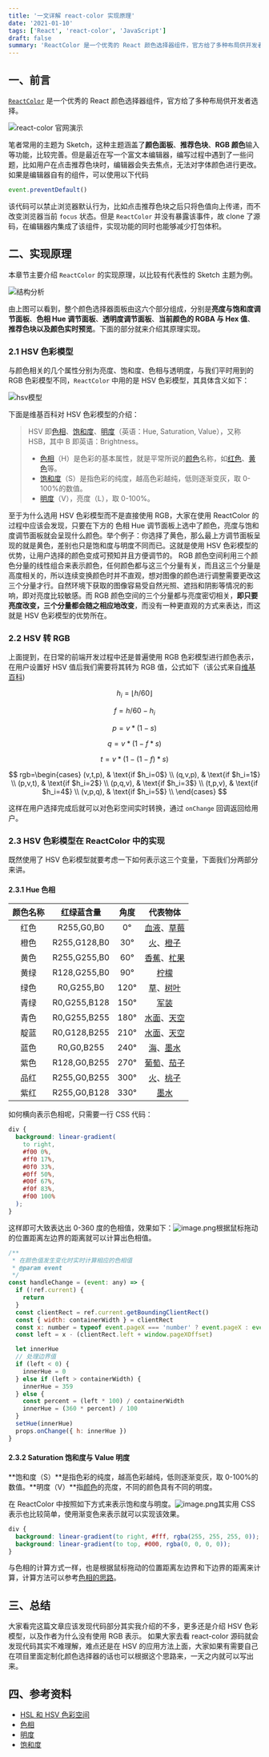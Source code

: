 ```yaml
---
title: '一文详解 react-color 实现原理'
date: '2021-01-10'
tags: ['React', 'react-color', 'JavaScript']
draft: false
summary: 'ReactColor 是一个优秀的 React 颜色选择器组件，官方给了多种布局供开发者选择，那么它内部是怎么实现的呢？'
---
```


## 一、前言

[`ReactColor`](https://github.com/casesandberg/react-color) 是一个优秀的 React 颜色选择器组件，官方给了多种布局供开发者选择。

![react-color 官网演示](/static/images/how-react-color-work/react-color.png)

笔者常用的主题为 Sketch，这种主题涵盖了**颜色面板**、**推荐色块**、**RGB 颜色**输入等功能，比较完善。但是最近在写一个富文本编辑器，编写过程中遇到了一些问题，比如用户在点击推荐色块时，编辑器会失去焦点，无法对字体颜色进行更改。如果是编辑器自有的组件，可以使用以下代码

```javascript
event.preventDefault()
```

该代码可以禁止浏览器默认行为，比如点击推荐色块之后只将色值向上传递，而不改变浏览器当前 `focus` 状态。但是 `ReactColor` 并没有暴露该事件，故 clone 了源码，在编辑器内集成了该组件，实现功能的同时也能够减少打包体积。

## 二、实现原理

本章节主要介绍 `ReactColor` 的实现原理，以比较有代表性的 Sketch 主题为例。

![结构分析](/static/images/how-react-color-work/principle.png)

由上图可以看到，整个颜色选择器面板由这六个部分组成，分别是**亮度与饱和度调节面板**、**色相 Hue 调节面板**、**透明度调节面板**、**当前颜色的 RGBA 与 Hex 值**、**推荐色块以及颜色实时预览**。下面的部分就来介绍其原理实现。

### 2.1 HSV 色彩模型

与颜色相关的几个属性分别为亮度、饱和度、色相与透明度，与我们平时用到的 RGB 色彩模型不同，`ReactColor` 中用的是 HSV 色彩模型，其具体含义如下：

![hsv模型](/static/images/how-react-color-work/hsv.png)

下面是维基百科对 HSV 色彩模型的介绍：

> HSV 即[色相](https://zh.wikipedia.org/wiki/%E8%89%B2%E7%9B%B8)、[饱和度](<https://zh.wikipedia.org/wiki/%E8%89%B2%E5%BA%A6_(%E8%89%B2%E5%BD%A9%E5%AD%A6)>)、[明度](https://zh.wikipedia.org/wiki/%E6%98%8E%E5%BA%A6)（英语：Hue, Saturation, Value），又称 HSB，其中 B 即英语：Brightness。
>
> - [色相](https://zh.wikipedia.org/wiki/%E8%89%B2%E7%9B%B8)（H）是色彩的基本属性，就是平常所说的[颜色](https://zh.wikipedia.org/wiki/%E9%A2%9C%E8%89%B2)名称，如[红色](https://zh.wikipedia.org/wiki/%E7%BA%A2%E8%89%B2)、[黄色](https://zh.wikipedia.org/wiki/%E9%BB%84%E8%89%B2)等。
> - [饱和度](<https://zh.wikipedia.org/wiki/%E8%89%B2%E5%BA%A6_(%E8%89%B2%E5%BD%A9%E5%AD%A6)>)（S）是指色彩的纯度，越高色彩越纯，低则逐渐变灰，取 0-100%的数值。
> - [明度](https://zh.wikipedia.org/wiki/%E6%98%8E%E5%BA%A6)（V），亮度（L），取 0-100%。

至于为什么选用 HSV 色彩模型而不是直接使用 RGB，大家在使用 ReactColor 的过程中应该会发现，只要在下方的 色相 Hue 调节面板上选中了颜色，亮度与饱和度调节面板就会呈现什么颜色。举个例子：你选择了黄色，那么最上方调节面板呈现的就是黄色，差别也只是饱和度与明度不同而已。这就是使用 HSV 色彩模型的优势，让用户选择的颜色变成可预知并且方便调节的。
RGB 颜色空间利用三个颜色分量的线性组合来表示颜色，任何颜色都与这三个分量有关，而且这三个分量是高度相关的，所以连续变换颜色时并不直观，想对图像的颜色进行调整需要更改这三个分量才行。自然环境下获取的图像容易受自然光照、遮挡和阴影等情况的影响，即对亮度比较敏感。而 RGB 颜色空间的三个分量都与亮度密切相关，**即只要亮度改变，三个分量都会随之相应地改变**，而没有一种更直观的方式来表达，而这就是 HSV 色彩模型的优势所在。

### 2.2 HSV 转 RGB

上面提到，在日常的前端开发过程中还是普遍使用 RGB 色彩模型进行颜色表示，在用户设置好 HSV 值后我们需要将其转为 RGB 值，公式如下（该公式来自[维基百科](https://zh.wikipedia.org/wiki/HSL%E5%92%8CHSV%E8%89%B2%E5%BD%A9%E7%A9%BA%E9%97%B4#%E4%BB%8EHSV%E5%88%B0RGB%E7%9A%84%E8%BD%AC%E6%8D%A2))

$$
h_i = \lfloor h/60 \rfloor
$$

$$
f = h/60 - h_i
$$

$$
p = v * (1-s)
$$

$$
q = v*(1-f*s)
$$

$$
t = v * (1 - (1-f)*s)
$$

$$
rgb=\begin{cases}
(v,t,p),  & \text{if $h_i=0$} \\
(q,v,p), & \text{if $h_i=1$} \\
(p,v,t), & \text{if $h_i=2$} \\
(p,q,v), & \text{if $h_i=3$} \\
(t,p,v), & \text{if $h_i=4$} \\
(v,p,q), & \text{if $h_i=5$} \\
\end{cases}
$$

这样在用户选择完成后就可以对色彩空间实时转换，通过 `onChange` 回调返回给用户。

### 2.3 HSV 色彩模型在 ReactColor 中的实现

既然使用了 HSV 色彩模型就要考虑一下如何表示这三个变量，下面我们分两部分来讲。

#### 2.3.1 Hue 色相

| 颜色名称 |  红绿蓝含量  | 角度 |                                                      代表物体                                                      |
| :------: | :----------: | :--: | :----------------------------------------------------------------------------------------------------------------: |
|   红色   |  R255,G0,B0  |  0°  | [血液](https://zh.wikipedia.org/wiki/%E8%A1%80%E6%B6%B2)、[草莓](https://zh.wikipedia.org/wiki/%E8%8D%89%E8%8E%93) |
|   橙色   | R255,G128,B0 | 30°  |      [火](https://zh.wikipedia.org/wiki/%E7%81%AB)、[橙子](https://zh.wikipedia.org/wiki/%E6%A9%99%E5%AD%90)       |
|   黄色   | R255,G255,B0 | 60°  | [香蕉](https://zh.wikipedia.org/wiki/%E9%A6%99%E8%95%89)、[杧果](https://zh.wikipedia.org/wiki/%E6%9D%A7%E6%9E%9C) |
|   黄绿   | R128,G255,B0 | 90°  |                              [柠檬](https://zh.wikipedia.org/wiki/%E6%AA%B8%E6%AA%AC)                              |
|   绿色   |  R0,G255,B0  | 120° |      [草](https://zh.wikipedia.org/wiki/%E8%8D%89)、[树叶](https://zh.wikipedia.org/wiki/%E6%A8%B9%E8%91%89)       |
|   青绿   | R0,G255,B128 | 150° |                              [军装](https://zh.wikipedia.org/wiki/%E5%86%9B%E8%A3%85)                              |
|   青色   | R0,G255,B255 | 180° | [水面](https://zh.wikipedia.org/wiki/%E6%B0%B4%E9%9D%A2)、[天空](https://zh.wikipedia.org/wiki/%E5%A4%A9%E7%A9%BA) |
|   靛蓝   | R0,G128,B255 | 210° | [水面](https://zh.wikipedia.org/wiki/%E6%B0%B4%E9%9D%A2)、[天空](https://zh.wikipedia.org/wiki/%E5%A4%A9%E7%A9%BA) |
|   蓝色   |  R0,G0,B255  | 240° |      [海](https://zh.wikipedia.org/wiki/%E6%B5%B7)、[墨水](https://zh.wikipedia.org/wiki/%E5%A2%A8%E6%B0%B4)       |
|   紫色   | R128,G0,B255 | 270° | [葡萄](https://zh.wikipedia.org/wiki/%E8%91%A1%E8%90%84)、[茄子](https://zh.wikipedia.org/wiki/%E8%8C%84%E5%AD%90) |
|   品红   | R255,G0,B255 | 300° |      [火](https://zh.wikipedia.org/wiki/%E7%81%AB)、[桃子](https://zh.wikipedia.org/wiki/%E6%A1%83%E5%AD%90)       |
|   紫红   | R255,G0,B128 | 330° |                              [墨水](https://zh.wikipedia.org/wiki/%E5%A2%A8%E6%B0%B4)                              |

如何横向表示色相呢，只需要一行 CSS 代码：

```css
div {
  background: linear-gradient(
    to right,
    #f00 0%,
    #ff0 17%,
    #0f0 33%,
    #0ff 50%,
    #00f 67%,
    #f0f 83%,
    #f00 100%
  );
}
```

这样即可大致表达出 0-360 度的色相值，效果如下：![image.png](/static/images/how-react-color-work/hue.png)根据鼠标拖动的位置距离左边界的距离就可以计算出色相值。

```javascript
/**
 * 在颜色值发生变化时实时计算相应的色相值
 * @param event
 */
const handleChange = (event: any) => {
  if (!ref.current) {
    return
  }
  const clientRect = ref.current.getBoundingClientRect()
  const { width: containerWidth } = clientRect
  const x: number = typeof event.pageX === 'number' ? event.pageX : event.touches[0].pageX
  const left = x - (clientRect.left + window.pageXOffset)

  let innerHue
  // 处理边界值
  if (left < 0) {
    innerHue = 0
  } else if (left > containerWidth) {
    innerHue = 359
  } else {
    const percent = (left * 100) / containerWidth
    innerHue = (360 * percent) / 100
  }
  setHue(innerHue)
  props.onChange({ h: innerHue })
}
```

#### 2.3.2 Saturation 饱和度与 Value 明度

**饱和度（S）**是指色彩的纯度，越高色彩越纯，低则逐渐变灰，取 0-100%的数值。**明度（V）**指[颜色](https://zh.wikipedia.org/wiki/%E9%A2%9C%E8%89%B2)的亮度，不同的颜色具有不同的明度。

在 ReactColor 中按照如下方式来表示饱和度与明度。![image.png](/static/images/how-react-color-work/saturation.png)其实用 CSS 表示也比较简单，使用渐变色来表示就可以实现该效果。

```css
div {
  background: linear-gradient(to right, #fff, rgba(255, 255, 255, 0));
  background: linear-gradient(to top, #000, rgba(0, 0, 0, 0));
}
```

与色相的计算方式一样，也是根据鼠标拖动的位置距离左边界和下边界的距离来计算，计算方法可以参考[色相的思路](#SDLwT)。

## 三、总结

大家看完这篇文章应该发现代码部分其实我介绍的不多，更多还是介绍 HSV 色彩模型，以及作者为什么没有使用 RGB 表示。
如果大家去看 react-color 源码就会发现代码其实不难理解，难点还是在 HSV 的应用方法上面，大家如果有需要自己在项目里面定制化颜色选择器的话也可以根据这个思路来，一天之内就可以写出来。

## 四、参考资料

- [HSL 和 HSV 色彩空间](https://zh.wikipedia.org/wiki/HSL%E5%92%8CHSV%E8%89%B2%E5%BD%A9%E7%A9%BA%E9%97%B4)
- [色相](https://zh.wikipedia.org/wiki/%E8%89%B2%E7%9B%B8)
- [明度](https://zh.wikipedia.org/wiki/%E6%98%8E%E5%BA%A6)
- [饱和度](<https://zh.wikipedia.org/wiki/%E8%89%B2%E5%BA%A6_(%E8%89%B2%E5%BD%A9%E5%AD%A6)>)
